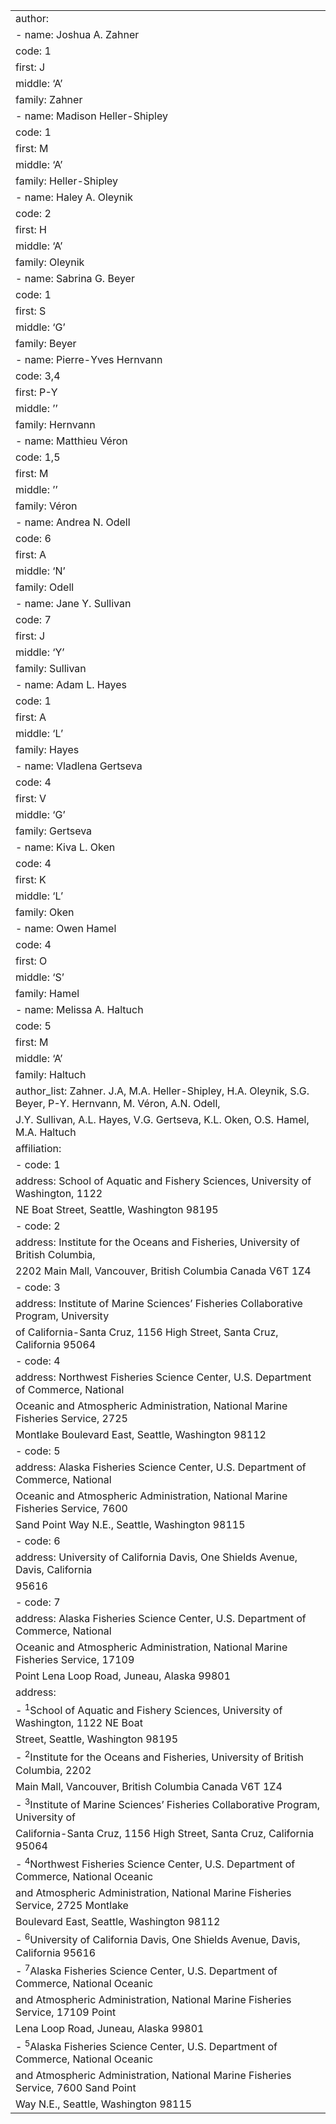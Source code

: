 ---
author:
  - name: Joshua A. Zahner
    code: 1
    first: J
    middle: 'A'
    family: Zahner
  - name: Madison Heller-Shipley
    code: 1
    first: M
    middle: 'A'
    family: Heller-Shipley
  - name: Haley A. Oleynik
    code: 2
    first: H
    middle: 'A'
    family: Oleynik
  - name: Sabrina G. Beyer
    code: 1
    first: S
    middle: 'G'
    family: Beyer
  - name: Pierre-Yves Hernvann
    code: 3,4
    first: P-Y
    middle: ''
    family: Hernvann
  - name: Matthieu Véron
    code: 1,5
    first: M
    middle: ''
    family: Véron
  - name: Andrea N. Odell
    code: 6
    first: A
    middle: 'N'
    family: Odell
  - name: Jane Y. Sullivan
    code: 7
    first: J
    middle: 'Y'
    family: Sullivan
  - name: Adam L. Hayes
    code: 1
    first: A
    middle: 'L'
    family: Hayes
  - name: Vladlena Gertseva
    code: 4
    first: V
    middle: 'G'
    family: Gertseva
  - name: Kiva L. Oken
    code: 4
    first: K
    middle: 'L'
    family: Oken
  - name: Owen Hamel
    code: 4
    first: O
    middle: 'S'
    family: Hamel
  - name: Melissa A. Haltuch
    code: 5
    first: M
    middle: 'A'
    family: Haltuch
author_list: Zahner. J.A, M.A. Heller-Shipley, H.A. Oleynik, S.G. Beyer, P-Y. Hernvann, M. Véron, A.N. Odell,
   J.Y. Sullivan, A.L. Hayes, V.G. Gertseva, K.L. Oken, O.S. Hamel, M.A. Haltuch
affiliation:
  - code: 1
    address: School of Aquatic and Fishery Sciences, University of Washington, 1122
      NE Boat Street, Seattle, Washington 98195
  - code: 2
    address: Institute for the Oceans and Fisheries, University of British Columbia,
      2202 Main Mall, Vancouver, British Columbia Canada V6T 1Z4
  - code: 3
    address:  Institute of Marine Sciences’ Fisheries Collaborative Program, University
      of California-Santa Cruz, 1156 High Street, Santa Cruz, California 95064
  - code: 4
    address: Northwest Fisheries Science Center, U.S. Department of Commerce, National
      Oceanic and Atmospheric Administration, National Marine Fisheries Service, 2725
      Montlake Boulevard East, Seattle, Washington 98112
  - code: 5
    address: Alaska Fisheries Science Center, U.S. Department of Commerce, National
      Oceanic and Atmospheric Administration, National Marine Fisheries Service, 7600
      Sand Point Way N.E., Seattle, Washington 98115
  - code: 6
    address: University of California Davis, One Shields Avenue, Davis, California
      95616
  - code: 7
    address: Alaska Fisheries Science Center, U.S. Department of Commerce, National
      Oceanic and Atmospheric Administration, National Marine Fisheries Service, 17109
      Point Lena Loop Road, Juneau, Alaska 99801
address:
  - ^1^School of Aquatic and Fishery Sciences, University of Washington, 1122 NE Boat
    Street, Seattle, Washington 98195
  - ^2^Institute for the Oceans and Fisheries, University of British Columbia, 2202
    Main Mall, Vancouver, British Columbia Canada V6T 1Z4
  - ^3^Institute of Marine Sciences’ Fisheries Collaborative Program, University of 
    California-Santa Cruz, 1156 High Street, Santa Cruz, California 95064
  - ^4^Northwest Fisheries Science Center, U.S. Department of Commerce, National Oceanic
    and Atmospheric Administration, National Marine Fisheries Service, 2725 Montlake
    Boulevard East, Seattle, Washington 98112
  - ^6^University of California Davis, One Shields Avenue, Davis, California 95616
  - ^7^Alaska Fisheries Science Center, U.S. Department of Commerce, National Oceanic
    and Atmospheric Administration, National Marine Fisheries Service, 17109 Point
    Lena Loop Road, Juneau, Alaska 99801
  - ^5^Alaska Fisheries Science Center, U.S. Department of Commerce, National Oceanic
    and Atmospheric Administration, National Marine Fisheries Service, 7600 Sand Point
    Way N.E., Seattle, Washington 98115
---